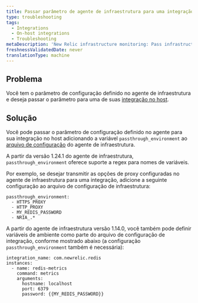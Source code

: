 ```yaml
---
title: Passar parâmetro de agente de infraestrutura para uma integração no host
type: troubleshooting
tags:
  - Integrations
  - On-host integrations
  - Troubleshooting
metaDescription: 'New Relic infrastructure monitoring: Pass infrastructure agent parameters to on-host Integrations.'
freshnessValidatedDate: never
translationType: machine
---
```


## Problema

Você tem o parâmetro de configuração definido no agente de infraestrutura e deseja passar o parâmetro para uma de suas [integração no host](/docs/infrastructure/host-integrations/installation/install-infrastructure-host-integrations).

## Solução

Você pode passar o parâmetro de configuração definido no agente para sua integração no host adicionando a variável `passthrough_environment` ao [arquivo de configuração](/docs/infrastructure/install-infrastructure-agent/configuration/infrastructure-agent-configuration-settings/#passthrough_-environment) do agente de infraestrutura.

A partir da versão 1.24.1 do agente de infraestrutura, `passthrough_environment` oferece suporte a regex para nomes de variáveis.

Por exemplo, se desejar transmitir as opções de proxy configuradas no agente de infraestrutura para uma integração, adicione a seguinte configuração ao arquivo de configuração de infraestrutura:

```
passthrough_environment:
  - HTTPS_PROXY
  - HTTP_PROXY
  - MY_REDIS_PASSWORD
  - NRIA_.*
```

A partir do agente de infraestrutura versão 1.14.0, você também pode definir variáveis de ambiente como parte do arquivo de configuração de integração, conforme mostrado abaixo (a configuração `passthrough_environment` também é necessária):

```
integration_name: com.newrelic.redis
instances:
  - name: redis-metrics
    command: metrics
    arguments:
      hostname: localhost
      port: 6379
      password: {{MY_REDIS_PASSWORD}}
```
